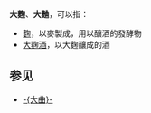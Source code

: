 {{noteTA
|1=zh-hant:大麴;zh-hans:大麹;
|2=zh-hant:大麯;zh-hans:大曲;
}}
'''大麴'''、'''大麯'''，可以指：
*[[麴|麴]]，以麥製成，用以釀酒的發酵物
*[[大麯酒|大麴酒]]，以大麴釀成的酒

== 参见 ==
*[[大曲|-{大曲}-]]

{{Disambiguation|cat=二字消歧义}}